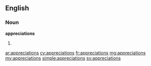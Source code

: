==English==

===Noun===
'''appreciations'''

# {{plural of|appreciation}}

[[ar:appreciations]]
[[cy:appreciations]]
[[fr:appreciations]]
[[mg:appreciations]]
[[my:appreciations]]
[[simple:appreciations]]
[[sv:appreciations]]